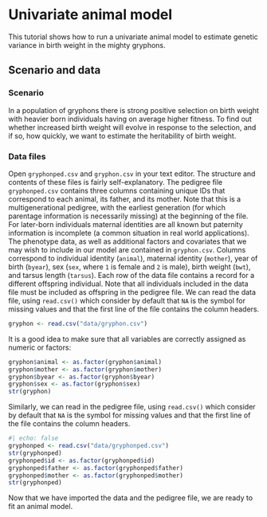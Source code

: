 # Univariate animal model

This tutorial shows how to run a univariate animal model to estimate genetic variance in birth weight in the mighty gryphons.

## Scenario and data

### Scenario

In a population of gryphons there is strong positive selection on birth weight with heavier born individuals having on average higher fitness. To find out whether increased birth weight will evolve in response to the selection, and if so, how quickly, we want to estimate the heritability of birth weight.

### Data files

Open `gryphonped.csv` and `gryphon.csv` in your text editor.
The structure and contents of these files is fairly self-explanatory.
The pedigree file `gryphonped.csv` contains three columns containing unique IDs that correspond to each animal, its father, and its mother. Note that this is a multigenerational pedigree, with the earliest generation (for which parentage information is necessarily missing) at the beginning of the file. For later-born individuals maternal identities are all known but paternity information is incomplete (a common situation in real world applications).
The phenotype data, as well as additional factors and covariates that we may wish to include in our model are contained in `gryphon.csv`.
Columns correspond to individual identity (`animal`), maternal identity (`mother`), year of birth (`byear`), sex (`sex`, where `1` is female and `2` is male), birth weight (`bwt`), and tarsus length (`tarsus`). Each row of the data file contains a record for a different offspring individual. Note that all individuals included in the data file must be included as offspring in the pedigree file.
We can read the data file, using `read.csv()` which consider by default that `NA` is the symbol for missing values and that the first line of the file contains the column headers.

```r
gryphon <- read.csv("data/gryphon.csv")
```

It is a good idea to make sure that all variables are correctly assigned as numeric or factors:

```r
gryphon$animal <- as.factor(gryphon$animal)
gryphon$mother <- as.factor(gryphon$mother)
gryphon$byear <- as.factor(gryphon$byear)
gryphon$sex <- as.factor(gryphon$sex)
str(gryphon)
```

Similarly, we can read in the pedigree file, using `read.csv()` which consider by default that `NA` is the symbol for missing values and that the first line of the file contains the column headers.

```r
#| echo: false
gryphonped <- read.csv("data/gryphonped.csv")
str(gryphonped)
gryphonped$id <- as.factor(gryphonped$id)
gryphonped$father <- as.factor(gryphonped$father)
gryphonped$mother <- as.factor(gryphonped$mother)
str(gryphonped)
```

Now that we have imported the data and the pedigree file, we are ready to fit an animal model.
